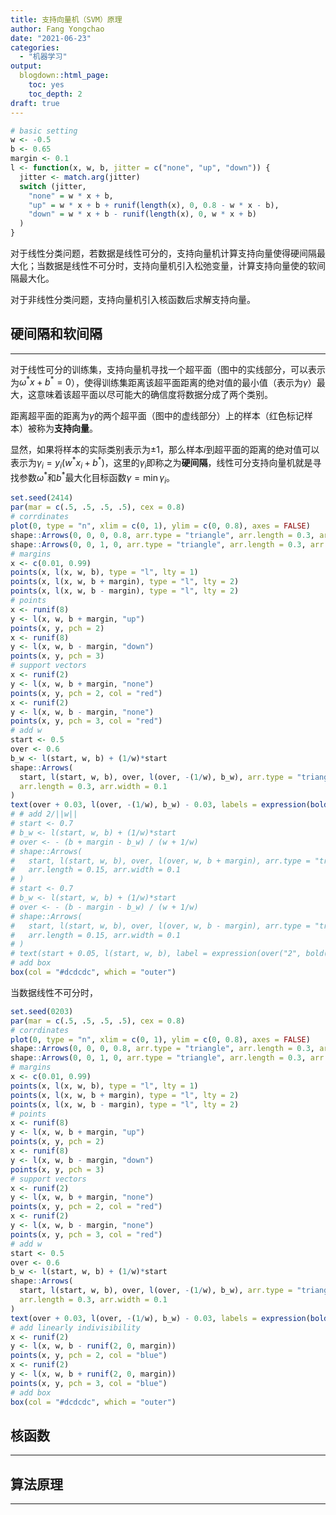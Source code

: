 ```yaml
---
title: 支持向量机（SVM）原理
author: Fang Yongchao
date: "2021-06-23"
categories:
  - "机器学习"
output:
  blogdown::html_page:
    toc: yes
    toc_depth: 2
draft: true
---
```


```r
# basic setting
w <- -0.5 
b <- 0.65
margin <- 0.1
l <- function(x, w, b, jitter = c("none", "up", "down")) {
  jitter <- match.arg(jitter)
  switch (jitter,
    "none" = w * x + b,
    "up" = w * x + b + runif(length(x), 0, 0.8 - w * x - b),
    "down" = w * x + b - runif(length(x), 0, w * x + b)
  )
}
```

对于线性分类问题，若数据是线性可分的，支持向量机计算支持向量使得硬间隔最大化；当数据是线性不可分时，支持向量机引入松弛变量，计算支持向量使的软间隔最大化。

对于非线性分类问题，支持向量机引入核函数后求解支持向量。

## 硬间隔和软间隔

---------------------

对于线性可分的训练集，支持向量机寻找一个超平面（图中的实线部分，可以表示为$\omega^*x+b^*=0$），使得训练集距离该超平面距离的绝对值的最小值（表示为$\gamma$）最大，这意味着该超平面以尽可能大的确信度将数据分成了两个类别。

距离超平面的距离为$\gamma$的两个超平面（图中的虚线部分）上的样本（红色标记样本）被称为**支持向量**。

显然，如果将样本的实际类别表示为±1，那么样本$i$到超平面的距离的绝对值可以表示为$\gamma_i = y_i(w^*x_i+b^*)$，这里的$\gamma_i$即称之为**硬间隔**，线性可分支持向量机就是寻找参数$\omega^*$和$b^*$最大化目标函数$\gamma = \min \gamma_i$。

```r
set.seed(2414)
par(mar = c(.5, .5, .5, .5), cex = 0.8)
# corrdinates
plot(0, type = "n", xlim = c(0, 1), ylim = c(0, 0.8), axes = FALSE)
shape::Arrows(0, 0, 0, 0.8, arr.type = "triangle", arr.length = 0.3, arr.width = 0.1)
shape::Arrows(0, 0, 1, 0, arr.type = "triangle", arr.length = 0.3, arr.width = 0.1)
# margins
x <- c(0.01, 0.99)
points(x, l(x, w, b), type = "l", lty = 1)
points(x, l(x, w, b + margin), type = "l", lty = 2)
points(x, l(x, w, b - margin), type = "l", lty = 2)
# points
x <- runif(8)
y <- l(x, w, b + margin, "up")
points(x, y, pch = 2)
x <- runif(8)
y <- l(x, w, b - margin, "down")
points(x, y, pch = 3)
# support vectors
x <- runif(2)
y <- l(x, w, b + margin, "none")
points(x, y, pch = 2, col = "red")
x <- runif(2)
y <- l(x, w, b - margin, "none")
points(x, y, pch = 3, col = "red")
# add w
start <- 0.5
over <- 0.6
b_w <- l(start, w, b) + (1/w)*start
shape::Arrows(
  start, l(start, w, b), over, l(over, -(1/w), b_w), arr.type = "triangle",
  arr.length = 0.3, arr.width = 0.1
)
text(over + 0.03, l(over, -(1/w), b_w) - 0.03, labels = expression(bold("w")))
# # add 2/||w||
# start <- 0.7
# b_w <- l(start, w, b) + (1/w)*start
# over <- - (b + margin - b_w) / (w + 1/w)
# shape::Arrows(
#   start, l(start, w, b), over, l(over, w, b + margin), arr.type = "triangle",
#   arr.length = 0.15, arr.width = 0.1
# )
# start <- 0.7
# b_w <- l(start, w, b) + (1/w)*start
# over <- - (b - margin - b_w) / (w + 1/w)
# shape::Arrows(
#   start, l(start, w, b), over, l(over, w, b - margin), arr.type = "triangle",
#   arr.length = 0.15, arr.width = 0.1
# )
# text(start + 0.05, l(start, w, b), label = expression(over("2", bold("||w||"))))
# add box
box(col = "#dcdcdc", which = "outer")
```

当数据线性不可分时，

```r
set.seed(0203)
par(mar = c(.5, .5, .5, .5), cex = 0.8)
# corrdinates
plot(0, type = "n", xlim = c(0, 1), ylim = c(0, 0.8), axes = FALSE)
shape::Arrows(0, 0, 0, 0.8, arr.type = "triangle", arr.length = 0.3, arr.width = 0.1)
shape::Arrows(0, 0, 1, 0, arr.type = "triangle", arr.length = 0.3, arr.width = 0.1)
# margins
x <- c(0.01, 0.99)
points(x, l(x, w, b), type = "l", lty = 1)
points(x, l(x, w, b + margin), type = "l", lty = 2)
points(x, l(x, w, b - margin), type = "l", lty = 2)
# points
x <- runif(8)
y <- l(x, w, b + margin, "up")
points(x, y, pch = 2)
x <- runif(8)
y <- l(x, w, b - margin, "down")
points(x, y, pch = 3)
# support vectors
x <- runif(2)
y <- l(x, w, b + margin, "none")
points(x, y, pch = 2, col = "red")
x <- runif(2)
y <- l(x, w, b - margin, "none")
points(x, y, pch = 3, col = "red")
# add w
start <- 0.5
over <- 0.6
b_w <- l(start, w, b) + (1/w)*start
shape::Arrows(
  start, l(start, w, b), over, l(over, -(1/w), b_w), arr.type = "triangle",
  arr.length = 0.3, arr.width = 0.1
)
text(over + 0.03, l(over, -(1/w), b_w) - 0.03, labels = expression(bold("w")))
# add linearly indivisibility
x <- runif(2)
y <- l(x, w, b - runif(2, 0, margin))
points(x, y, pch = 2, col = "blue")
x <- runif(2)
y <- l(x, w, b + runif(2, 0, margin))
points(x, y, pch = 3, col = "blue")
# add box
box(col = "#dcdcdc", which = "outer")
```

## 核函数

---------------------

## 算法原理

---------------------


